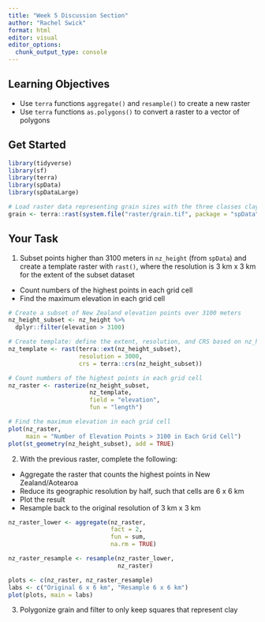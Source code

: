 ```yaml
---
title: "Week 5 Discussion Section"
author: "Rachel Swick"
format: html
editor: visual
editor_options: 
  chunk_output_type: console
---
```


## Learning Objectives
- Use `terra` functions `aggregate()` and `resample()` to create a new raster
- Use `terra` functions `as.polygons()` to convert a raster to a vector of polygons

## Get Started
```r
library(tidyverse)
library(sf)
library(terra)
library(spData)
library(spDataLarge)
```

```r
# Load raster data representing grain sizes with the three classes clay, silt and sand
grain <- terra::rast(system.file("raster/grain.tif", package = "spData"))
```

## Your Task

1. Subset points higher than 3100 meters in `nz_height` (from `spData`) and create a template raster with `rast()`, where the resolution is 3 km x 3 km for the extent of the subset dataset
- Count numbers of the highest points in each grid cell
- Find the maximum elevation in each grid cell

```r
# Create a subset of New Zealand elevation points over 3100 meters
nz_height_subset <- nz_height %>% 
  dplyr::filter(elevation > 3100)

# Create template: define the extent, resolution, and CRS based on nz_height_subset
nz_template <- rast(terra::ext(nz_height_subset), 
                    resolution = 3000, 
                    crs = terra::crs(nz_height_subset))
```

```r
# Count numbers of the highest points in each grid cell
nz_raster <- rasterize(nz_height_subset, 
                       nz_template, 
                       field = "elevation", 
                       fun = "length")

# Find the maximum elevation in each grid cell
plot(nz_raster, 
     main = "Number of Elevation Points > 3100 in Each Grid Cell")
plot(st_geometry(nz_height_subset), add = TRUE)
```

2. With the previous raster, complete the following:
- Aggregate the raster that counts the highest points in New Zealand/Aotearoa
- Reduce its geographic resolution by half, such that cells are 6 x 6 km
- Plot the result
- Resample back to the original resolution of 3 km x 3 km

```r
nz_raster_lower <- aggregate(nz_raster, 
                             fact = 2, 
                             fun = sum, 
                             na.rm = TRUE)

nz_raster_resample <- resample(nz_raster_lower,
                               nz_raster)

plots <- c(nz_raster, nz_raster_resample)
labs <- c("Original 6 x 6 km", "Resample 6 x 6 km")
plot(plots, main = labs)
```



3. Polygonize grain and filter to only keep squares that represent clay














